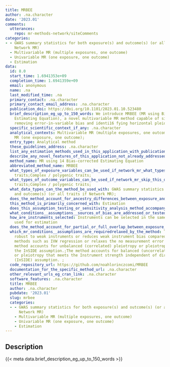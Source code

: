 ```yaml
---
title: MRBEE
author: .na.character
date: '2023.01'
comments:
  utterances:
    repo: mr-methods-network/siteComments
categories:
- - GWAS summary statistics for both exposure(s) and outcome(s) (or all traits if
    Network MR)
  - Multivariable MR (multiple exposures, one outcome)
  - Univariable MR (one exposure, one outcome)
  - Estimation
data:
  id: 8.0
  start_time: 1.6941353e+09
  completion_time: 1.6941359e+09
  email: anonymous
  name: .na
  last_modified_time: .na
  primary_contact: .na.character
  primary_contact_email_address: .na.character
  publication_doi: https://doi.org/10.1101/2023.01.10.523480
  brief_description_eg_up_to_150_words: We introduce MRBEE (MR using Bias-corrected
    Estimating Equation), a novel multivariable MR method capable of simultaneously
    removing error-in-variable bias and identi16 fying horizontal pleiotropy.
  specific_scientific_context_if_any: .na.character
  analytical_contexts: Multivariable MR (multiple exposures, one outcome);Univariable
    MR (one exposure, one outcome);
  entry_type: Analytical method
  these_guidelines_address: .na.character
  list_any_estimation_methods_used_in_this_application_with_publication_and_software_references: .na.character
  describe_any_novel_features_of_this_application_not_already_addressed: .na.character
  method_name: MR using 14 Bias-corrected Estimating Equation
  abbreviated_method_name: MRBEE
  what_types_of_exposure_variables_can_be_used_if_network_mr_what_types_of_traits_can_be_used: Quantitative/continuous;Binary;Molecular
    traits;Complex / polygenic traits;
  what_types_of_outcome_variables_can_be_used_if_network_mr_skip_this_question: Quantitative/continuous;Binary;Molecular
    traits;Complex / polygenic traits;
  what_data_types_can_the_method_be_used_with: GWAS summary statistics for both exposure(s)
    and outcome(s) (or all traits if Network MR);
  does_the_method_account_for_ancestry_differences_between_exposure_and_outcome_samples_or_between_samples_for_multiple_traits: 'No'
  this_method_is_primarily_concerned_with: Estimation
  does_this_assumption_testing_or_sensitivity_analysis_method_accompany_a_specific_estimation_method: .na.character
  what_conditions__assumptions__sources_of_bias_are_addressed_or_tested_for_by_this_method: .na.character
  how_are_instruments_selected: Instruments can be selected in the same exposure dataset
    used for estimation
  does_the_method_account_for_partial_or_full_overlap_between_exposure_and_outcome_samples_or_between_samples_for_multiple_traits: 'Yes'
  which_mr_conditions__assumptions_are_requiredrelaxed_by_the_method: The method is
    robust to weak instruments or reduces weak instrument bias compared to traditional
    methods such as IVW regression or relaxes the no measurement error (NOME) assumption.;The
    method accounts for unbalanced (correlated) pleiotropy or pleiotropy that violates
    the InSIDE assumption.;The method accounts for balanced (uncorrelated) pleiotropy
    or pleiotropy that meets the Instrument strength independent of direct effect
    (InSIDE) assumption. ;
  code_repository_url: https://github.com/noahlorinczcomi/MRBEE
  documentation_for_the_specific_method_url: .na.character
  other_relevant_urls_eg_cran_link: .na.character
  software_features: .na.character
  title: MRBEE
  author: .na.character
  pubdate: '2023.01'
  slug: mrbee
  categories:
  - - GWAS summary statistics for both exposure(s) and outcome(s) (or all traits if
      Network MR)
    - Multivariable MR (multiple exposures, one outcome)
    - Univariable MR (one exposure, one outcome)
    - Estimation
---
```




## Description

{{< meta data.brief_description_eg_up_to_150_words >}}

